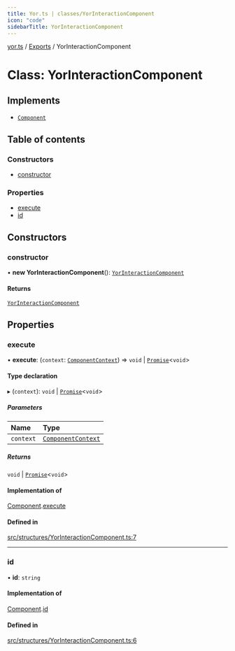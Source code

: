 ```yaml
---
title: Yor.ts | classes/YorInteractionComponent
icon: "code"
sidebarTitle: YorInteractionComponent
---
```

[yor.ts](../README) / [Exports](../modules) / YorInteractionComponent

# Class: YorInteractionComponent

## Implements

- [`Component`](../interfaces/Component)

## Table of contents

### Constructors

- [constructor](YorInteractionComponent#constructor)

### Properties

- [execute](YorInteractionComponent#execute)
- [id](YorInteractionComponent#id)

## Constructors

### constructor

• **new YorInteractionComponent**(): [`YorInteractionComponent`](YorInteractionComponent)

#### Returns

[`YorInteractionComponent`](YorInteractionComponent)

## Properties

### execute

• **execute**: (`context`: [`ComponentContext`](ComponentContext)) => `void` \| [`Promise`]( https://developer.mozilla.org/docs/Web/JavaScript/Reference/Global_Objects/Promise )\<`void`\>

#### Type declaration

▸ (`context`): `void` \| [`Promise`]( https://developer.mozilla.org/docs/Web/JavaScript/Reference/Global_Objects/Promise )\<`void`\>

##### Parameters

| Name | Type |
| :------ | :------ |
| `context` | [`ComponentContext`](ComponentContext) |

##### Returns

`void` \| [`Promise`]( https://developer.mozilla.org/docs/Web/JavaScript/Reference/Global_Objects/Promise )\<`void`\>

#### Implementation of

[Component](../interfaces/Component).[execute](../interfaces/Component#execute)

#### Defined in

[src/structures/YorInteractionComponent.ts:7](https://github.com/OreOreki/interactions.ts/blob/e3ad9a5/src/structures/YorInteractionComponent.ts#L7)

___

### id

• **id**: `string`

#### Implementation of

[Component](../interfaces/Component).[id](../interfaces/Component#id)

#### Defined in

[src/structures/YorInteractionComponent.ts:6](https://github.com/OreOreki/interactions.ts/blob/e3ad9a5/src/structures/YorInteractionComponent.ts#L6)
